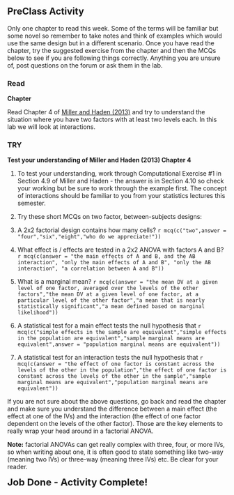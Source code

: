 ## PreClass Activity

Only one chapter to read this week. Some of the terms will be familiar but some novel so remember to take notes and think of examples which would use the same design but in a different scenario. Once you have read the chapter, try the suggested exercise from the chapter and then the MCQs below to see if you are following things correctly. Anything you are unsure of, post questions on the forum or ask them in the lab.

### Read

**Chapter**

Read Chapter 4 of <a href="https://drive.google.com/file/d/0B1fyuTuvj3YoaFdUR3FZaXNuNXc/view" target = "_blank">Miller and Haden (2013)</a> and try to understand the situation where you have two factors with at least two levels each. In this lab we will look at interactions. 

### TRY

**Test your understanding of Miller and Haden (2013) Chapter 4**

1. To test your understanding, work through Computational Exercise #1 in Section 4.9 of Miller and Haden - the answer is in Section 4.10 so check your working but be sure to work through the example first. The concept of interactions should be familiar to you from your statistics lectures this semester.

2. Try these short MCQs on two factor, between-subjects designs:

1. A 2x2 factorial design contains how many cells? `r mcq(c("two",answer = "four","six","eight","who do we appreciate!"))`

2. What effect is / effects are tested in a 2x2 ANOVA with factors A and B? `r mcq(c(answer = "the main effects of A and B, and the AB interaction", "only the main effects of A and B", "only the AB interaction", "a correlation between A and B"))`

3. What is a marginal mean? `r mcq(c(answer = "the mean DV at a given level of one factor, averaged over the levels of the other factors","the mean DV at a given level of one factor, at a particular level of the other factor","a mean that is nearly statistically significant","a mean defined based on marginal likelihood"))`

4. A statistical test for a main effect tests the null hypothesis that `r mcq(c("simple effects in the sample are equivalent","simple effects in the population are equivalent","sample marginal means are equivalent",answer = "population marginal means are equivalent"))`

5. A statistical test for an interaction tests the null hypothesis that `r mcq(c(answer = "the effect of one factor is constant across the levels of the other in the population","the effect of one factor is constant across the levels of the other in the sample","sample marginal means are equivalent","population marginal means are equivalent"))`

If you are not sure about the above questions, go back and read the chapter and make sure you understand the difference between a main effect (the effect at one of the IVs) and the interaction (the effect of one factor dependent on the levels of the other factor). Those are the key elements to really wrap your head around in a factorial ANOVA.

**Note:** factorial ANOVAs can get really complex with three, four, or more IVs, so when writing about one, it is often good to state something like two-way (meaning two IVs) or three-way (meaning three IVs) etc. Be clear for your reader.

<span style="font-size: 22px; font-weight: bold; color: var(--blue);">Job Done - Activity Complete!</span>
